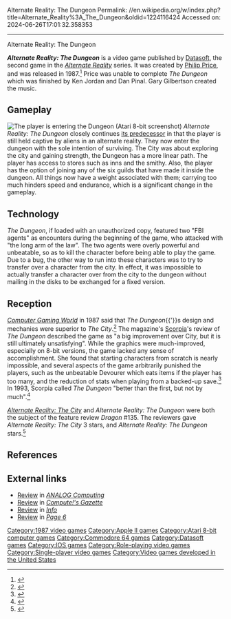Alternate Reality: The Dungeon
Permalink: //en.wikipedia.org/w/index.php?title=Alternate_Reality%3A_The_Dungeon&oldid=1224116424
Accessed on: 2024-06-26T17:01:32.358353



------
Alternate Reality: The Dungeon
{{Infobox video game
| title = Alternate Reality: The Dungeon
| image = Alternate Reality - The Dungeon Coverart.png 
| caption = Commodore 64 cover art
| developer = Paradise Programming
| publisher = [[Datasoft]]
| designer = Philip Price<br>Ken Jordan<br>Dan Pinal
| composer = Gary Gilbertson
| series =
| engine =
| released = 1987
| genre = [[Role-playing video game|Role-playing]]
| modes = [[Single-player]]
| platforms = [[Atari 8-bit computers|Atari 8-bit]], [[Apple II series|Apple II]], [[Commodore 64]] / [[Commodore 128|128]], [[iOS]]
}}

'''''Alternate Reality: The Dungeon''''' is a video game published by [[Datasoft]], the second game in the ''[[Alternate Reality (series)|Alternate Reality]]'' series. It was created by [[Philip Price (programmer)|Philip Price]], and was released in 1987.<ref name=gamasutra>{{cite web|url=http://www.gamasutra.com/view/feature/130124/the_history_of_computer_.php?page=5|title=The History of Computer Role-Playing Games Part 2: The Golden Age (1985-1993)|last=Barton|first=Matt|work=[[Gamasutra]]|date=23 February 2007|accessdate=3 January 2017}}</ref> Price was unable to complete ''The Dungeon'' which was finished by Ken Jordan and Dan Pinal. Gary Gilbertson created the music.

==Gameplay==
[[File:Alternate_Reality_The_Dungeon_Atari_8-bit_PAL_screenshot.png|thumb|left|The player is entering the Dungeon (Atari 8-bit screenshot)]]
''Alternate Reality: The Dungeon'' closely continues [[Alternate Reality: The City|its predecessor]] in that the player is still held captive by aliens in an alternate reality. They now enter the dungeon with the sole intention of surviving. The City was about exploring the city and gaining strength, the Dungeon has a more linear path. The player has access to stores such as inns and the smithy. Also, the player has the option of joining any of the six guilds that have made it inside the dungeon. All things now have a weight associated with them; carrying too much hinders speed and endurance, which is a significant change in the gameplay.

==Technology==
''The Dungeon'', if loaded with an unauthorized copy, featured two "FBI agents" as encounters during the beginning of the game, who attacked with "the long arm of the law". The two agents were overly powerful and unbeatable, so as to kill the character before being able to play the game. Due to a bug, the other way to run into these characters was to try to transfer over a character from the city. In effect, it was impossible to actually transfer a character over from the city to the dungeon without mailing in the disks to be exchanged for a fixed version. 

==Reception==
''[[Computer Gaming World]]'' in 1987 said that ''The Dungeon''{{'}}s design and mechanies were superior to ''The City''.<ref name="cgw198711">{{cite magazine | title=Christmas Buyers Guide | magazine=[[Computer Gaming World]] | date=November 1987 | pages=20 |url=https://archive.org/details/Computer_Gaming_World_Issue_41/page/n19/mode/2up |issue=41}}</ref> The magazine's [[Scorpia (journalist)|Scorpia]]'s review of ''The Dungeon'' described the game as "a big improvement over City, but it is still ultimately unsatisfying". While the graphics were much-improved, especially on 8-bit versions, the game lacked any sense of accomplishment. She found that starting characters from scratch is nearly impossible, and several aspects of the game arbitrarily punished the players, such as the unbeatable Devourer which eats items if the player has too many, and the reduction of stats when playing from a backed-up save.<ref name="CGW2">{{citation|date=February 1988|author=Scorpia|magazine=[[Computer Gaming World]]|title=Alternate Reality: The Dungeon|pages=12–13, 17–19}}</ref> In 1993, Scorpia called ''The Dungeon'' "better than the first, but not by much".<ref name="scorpia199310">{{cite magazine | url=http://www.cgwmuseum.org/galleries/index.php?year=1993&pub=2&id=111 | title=Scorpia's Magic Scroll Of Games | magazine=Computer Gaming World | date=October 1993 | access-date=25 March 2016 | author=Scorpia | pages=34–50}}</ref>

''[[Alternate Reality: The City]]'' and ''Alternate Reality: The Dungeon'' were both the subject of the feature review ''Dragon'' #135. The reviewers gave ''Alternate Reality: The City'' 3 stars, and ''Alternate Reality: The Dungeon'' {{Frac|2|1|2}} stars.<ref name="Dragon135">{{cite journal|title=The Role of Computers|last1=Lesser|last2=Lesser|last3=Lesser|first1=Hartley|first2=Patricia|first3=Kirk|journal=Dragon|issue=135|date=July 1988|pages=82–89}}</ref>

==References==
{{reflist}}

==External links==
* [https://archive.org/details/analog-computing-magazine-62/page/n87/mode/2up Review] in ''[[ANALOG Computing]]''
* [https://archive.org/details/1988-01-computegazette/page/n37/mode/2up Review] in ''[[Compute!'s Gazette]]''
* [https://archive.org/details/info-magazine-23/page/n67/mode/2up Review] in ''[[.info (magazine)|Info]]''
* [https://archive.org/details/Page6-31-Jan88/page/64/mode/2up Review] in ''[[Page 6]]''

[[Category:1987 video games]]
[[Category:Apple II games]]
[[Category:Atari 8-bit computer games]]
[[Category:Commodore 64 games]]
[[Category:Datasoft games]]
[[Category:IOS games]]
[[Category:Role-playing video games]]
[[Category:Single-player video games]]
[[Category:Video games developed in the United States]]